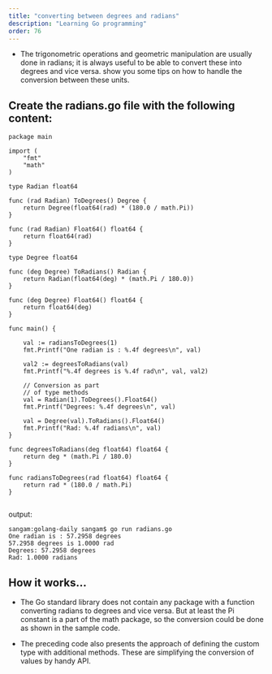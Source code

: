 ```yaml
---
title: "converting between degrees and radians"
description: "Learning Go programming"
order: 76
---
```




- The trigonometric operations and geometric manipulation are usually done in radians; it is always useful to be able to convert these into degrees and vice versa. 
  show you some tips on how to handle the conversion between these units.

## Create the radians.go file with the following content:
```
package main

import (
	"fmt"
	"math"
)

type Radian float64

func (rad Radian) ToDegrees() Degree {
	return Degree(float64(rad) * (180.0 / math.Pi))
}

func (rad Radian) Float64() float64 {
	return float64(rad)
}

type Degree float64

func (deg Degree) ToRadians() Radian {
	return Radian(float64(deg) * (math.Pi / 180.0))
}

func (deg Degree) Float64() float64 {
	return float64(deg)
}

func main() {

	val := radiansToDegrees(1)
	fmt.Printf("One radian is : %.4f degrees\n", val)

	val2 := degreesToRadians(val)
	fmt.Printf("%.4f degrees is %.4f rad\n", val, val2)

	// Conversion as part
	// of type methods
	val = Radian(1).ToDegrees().Float64()
	fmt.Printf("Degrees: %.4f degrees\n", val)

	val = Degree(val).ToRadians().Float64()
	fmt.Printf("Rad: %.4f radians\n", val)
}

func degreesToRadians(deg float64) float64 {
	return deg * (math.Pi / 180.0)
}

func radiansToDegrees(rad float64) float64 {
	return rad * (180.0 / math.Pi)
}


```
output:
```
sangam:golang-daily sangam$ go run radians.go
One radian is : 57.2958 degrees
57.2958 degrees is 1.0000 rad
Degrees: 57.2958 degrees
Rad: 1.0000 radians

```

## How it works...

- The Go standard library does not contain any package with a function converting radians to degrees and vice versa. But at least the Pi constant is a part of the math package, so the conversion could be done as shown in the sample code.

- The preceding code also presents the approach of defining the custom type with additional methods. These are simplifying the conversion of values by handy API.
